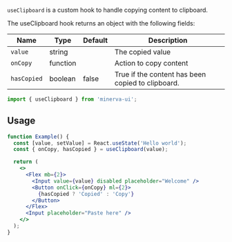 
`useClipboard` is a custom hook to handle copying content to clipboard.

The useClipboard hook returns an object with the following fields:

| Name        | Type     | Default | Description                                       |
| ----------- | -------- | ------- | ------------------------------------------------- |
| `value`     | string   |         | The copied value                                  |
| `onCopy`    | function |         | Action to copy content                            |
| `hasCopied` | boolean  | false   | True if the content has been copied to clipboard. |

```js
import { useClipboard } from 'minerva-ui';
```

## Usage

```jsx live
function Example() {
  const [value, setValue] = React.useState('Hello world');
  const { onCopy, hasCopied } = useClipboard(value);

  return (
    <>
      <Flex mb={2}>
        <Input value={value} disabled placeholder="Welcome" />
        <Button onClick={onCopy} ml={2}>
          {hasCopied ? 'Copied' : 'Copy'}
        </Button>
      </Flex>
      <Input placeholder="Paste here" />
    </>
  );
}
```
